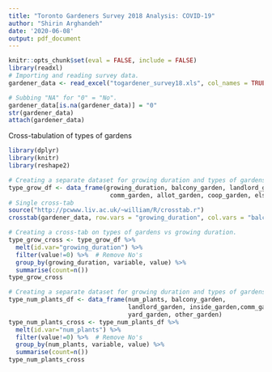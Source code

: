 ```yaml
---
title: "Toronto Gardeners Survey 2018 Analysis: COVID-19"
author: "Shirin Arghandeh"
date: '2020-06-08'
output: pdf_document
---
```



```r
knitr::opts_chunk$set(eval = FALSE, include = FALSE)
library(readxl)
# Importing and reading survey data.
gardener_data <- read_excel("togardener_survey18.xls", col_names = TRUE)

# Subbing "NA" for "0" = "No".
gardener_data[is.na(gardener_data)] = "0"
str(gardener_data)
attach(gardener_data)
```


Cross-tabulation of types of gardens
```r
library(dplyr)
library(knitr)
library(reshape2)

# Creating a separate dataset for growing duration and types of gardens.
type_grow_df <- data_frame(growing_duration, balcony_garden, landlord_garden, inside_garden,
                            comm_garden, allot_garden, coop_garden, else_garden, yard_garden, other_garden)
# Single cross-tab
source("http://pcwww.liv.ac.uk/~william/R/crosstab.r")
crosstab(gardener_data, row.vars = "growing_duration", col.vars = "balcony_garden", type = "f")

# Creating a cross-tab on types of gardens vs growing duration.
type_grow_cross <- type_grow_df %>% 
  melt(id.var="growing_duration") %>%
  filter(value!=0) %>%  # Remove No's
  group_by(growing_duration, variable, value) %>%
  summarise(count=n())
type_grow_cross


```

```r
# Creating a separate dataset for growing duration and types of gardens.
type_num_plants_df <- data_frame(num_plants, balcony_garden, 
                                 landlord_garden, inside_garden,comm_garden, allot_garden, coop_garden, else_garden,
                                 yard_garden, other_garden)
type_num_plants_cross <- type_num_plants_df %>% 
  melt(id.var="num_plants") %>%
  filter(value!=0) %>%  # Remove No's
  group_by(num_plants, variable, value) %>%
  summarise(count=n())
type_num_plants_cross
```



